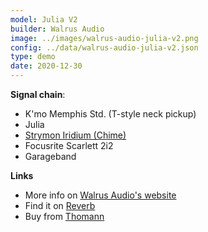 ```yaml
---
model: Julia V2
builder: Walrus Audio
image: ../images/walrus-audio-julia-v2.png
config: ../data/walrus-audio-julia-v2.json
type: demo
date: 2020-12-30
---
```


**Signal chain**:

- K'mo Memphis Std. (T-style neck pickup)
- Julia
- [Strymon Iridium (Chime)](/demos/strymon-iridium)
- Focusrite Scarlett 2i2
- Garageband

**Links**

- More info on [Walrus Audio's website](https://www.walrusaudio.com/products/julia-analog-chorus-vibrato-v2)
- Find it on [Reverb](https://reverb.grsm.io/loopydemos-walrus-audio-julia)
- Buy from [Thomann](https://www.thomann.de/intl/walrus_audio_julia_v2.htm?partner_id=15606)
